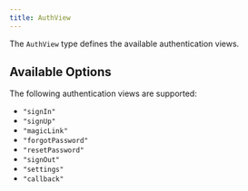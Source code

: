 ```yaml
---
title: AuthView
---
```


The `AuthView` type defines the available authentication views.

## Available Options

The following authentication views are supported:

- `"signIn"`
- `"signUp"`
- `"magicLink"`
- `"forgotPassword"`
- `"resetPassword"`
- `"signOut"`
- `"settings"`
- `"callback"`